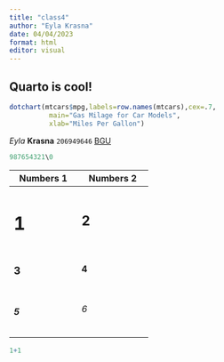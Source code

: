 ```yaml
---
title: "class4"
author: "Eyla Krasna"
date: 04/04/2023
format: html
editor: visual
---
```


## Quarto is cool!

```r
dotchart(mtcars$mpg,labels=row.names(mtcars),cex=.7,
          main="Gas Milage for Car Models", 
          xlab="Miles Per Gallon")


```

*Eyla* **Krasna** `206949646` [BGU](https://in.bgu.ac.il/Pages/default.aspx)

```r
987654321\0

```

+-----------------------------+------------------------------+
| Numbers 1                   | Numbers 2                    |
+=============================+==============================+
| # 1                         | ## 2                         |
+-----------------------------+------------------------------+
| ### 3                       | #### 4                       |
+-----------------------------+------------------------------+
| ##### 5                     | ###### 6                     |
+-----------------------------+------------------------------+

```r
1+1

```

